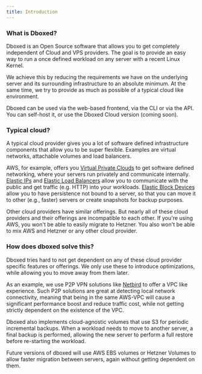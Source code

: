 ```yaml
---
title: Introduction
---
```


### What is Dboxed?

Dboxed is an Open Source software that allows you to get completely independent of Cloud and VPS providers. The goal is to provide
an easy way to run a once defined workload on any server with a recent Linux Kernel.

We achieve this by reducing the requirements we have on the underlying server and its surrounding infrastructure to an
absolute minimum. At the same time, we try to provide as much as possible of a typical cloud like environment.

Dboxed can be used via the web-based frontend, via the CLI or via the API. You can self-host it, or use the Dboxed Cloud
version (coming soon).

### Typical cloud?

A typical cloud provider gives you a lot of software defined infrastructure components that allow you to be super
flexible. Examples are virtual networks, attachable volumes and load balancers.

AWS, for example, offers you [Virtual Private Clouds](https://docs.aws.amazon.com/vpc/latest/userguide/what-is-amazon-vpc.html)
to get software defined networking, where your servers run privately and communicate internally.
[Elastic IPs](https://docs.aws.amazon.com/AWSEC2/latest/UserGuide/elastic-ip-addresses-eip.html) and
[Elastic Load Balancers](https://aws.amazon.com/elasticloadbalancing/) allow you to communicate with the public and
get traffic (e.g. HTTP) into your workloads. [Elastic Block Devices](https://aws.amazon.com/ebs/) allow you to have
persistence not bound to a server, so that you can move it to other (e.g., faster) servers or create snapshots
for backup purposes.

Other cloud providers have similar offerings. But nearly all of these cloud providers and their offerings are
incompatible to each other. If you're using AWS, you won't be able to easily migrate to Hetzner. You also won't be able
to mix AWS and Hetzner or any other cloud provider.

### How does dboxed solve this?

Dboxed tries hard to not get dependent on any of these cloud provider specific features or offerings. We only use these
to introduce optimizations, while allowing you to move away from them later.

As an example, we use P2P VPN solutions like [Netbird](https://netbird.io/) to offer a VPC like experience. Such P2P
solutions are great at detecting local network connectivity, meaning that being in the same AWS-VPC will cause a
significant performance boost and reduce traffic cost, while not getting strictly dependent on the existence of the VPC.

Dboxed also implements cloud-agnostic volumes that use S3 for periodic incremental backups.
When a workload needs to move to another server, a final backup is performed, allowing the new server to perform a full
restore before re-starting the workload.

Future versions of dboxed will use AWS EBS volumes or Hetzner Volumes to allow faster migration between servers, again
without getting dependent on them.